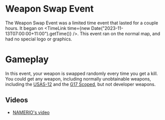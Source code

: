 
# Weapon Swap Event

The Weapon Swap Event was a limited time event that lasted for a couple hours. It began on <TimeLink time={new Date("2023-11-13T07:00:00+11:00").getTime()} />.
This event ran on the normal map, and had no special logo or graphics.

# Gameplay
In this event, your weapon is swapped randomly every time you get a kill. You could get any weapon, including normally unobtainable weapons,
including the [USAS-12](/weapons/guns/usas12) and the [G17 Scoped](/weapons/guns/s_g17), but not developer weapons.

## Videos
- [NAMERIO's video](https://www.youtube.com/watch?v=ojLODzHDrI4)

